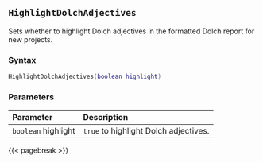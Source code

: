 ## `HighlightDolchAdjectives`

Sets whether to highlight Dolch adjectives in the formatted Dolch report for new projects.

### Syntax {-}

``` .lua
HighlightDolchAdjectives(boolean highlight)
```

### Parameters {-}

**Parameter** | **Description**
| :-- | :-- |
|`boolean` highlight | `true` to highlight Dolch adjectives. |

{{< pagebreak >}}